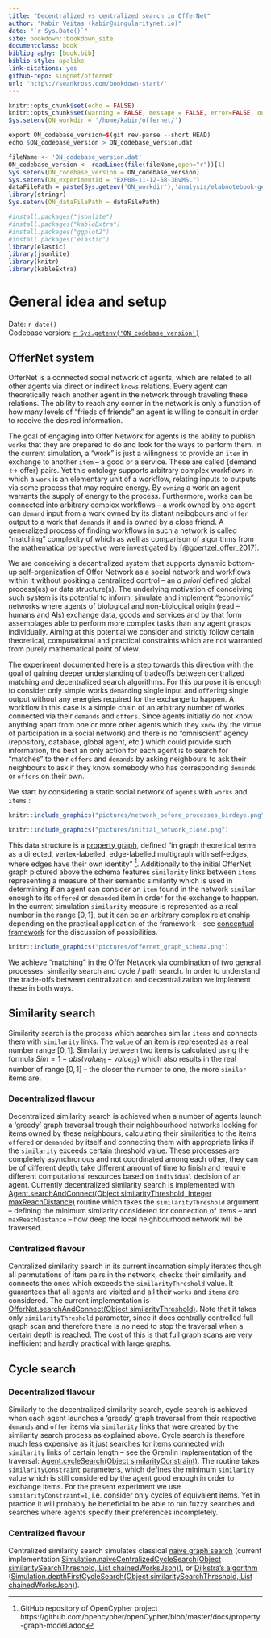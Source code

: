 ```yaml
--- 
title: "Decentralized vs centralized search in OfferNet"
author: "Kabir Veitas (kabir@singularitynet.io)"
date: "`r Sys.Date()`"
site: bookdown::bookdown_site
documentclass: book
bibliography: [book.bib]
biblio-style: apalike
link-citations: yes
github-repo: singnet/offernet
url: 'http\://seankross.com/bookdown-start/'
---
```


```r
knitr::opts_chunk$set(echo = FALSE)
knitr::opts_chunk$set(warning = FALSE, message = FALSE, error=FALSE, output=FALSE, source = FALSE)
Sys.setenv(ON_workdir = '/home/kabir/offernet/')
```

```r
export ON_codebase_version=$(git rev-parse --short HEAD)
echo $ON_codebase_version > ON_codebase_version.dat
```

```r
fileName <- 'ON_codebase_version.dat'
ON_codebase_version <- readLines(file(fileName,open="r"))[1]
Sys.setenv(ON_codebase_version = ON_codebase_version)
Sys.setenv(ON_experimentId = "EXP08-11-12-58-3BvMSL")
dataFilePath = paste(Sys.getenv('ON_workdir'),'analysis/elabnotebook-generate/tmp/',Sys.getenv('ON_experimentId'),'.json', sep="")
library(stringr)
Sys.setenv(ON_dataFilePath = dataFilePath)

#install.packages("jsonlite")
#install.packages("kableExtra")
#install.packages("ggplot2")
#install.packages('elastic')
library(elastic)
library(jsonlite)
library(knitr)
library(kableExtra)
```
# General idea and setup

Date: `r date()` <br/>
Codebase version: [`r Sys.getenv('ON_codebase_version')`](`r paste('https://github.com/singnet/offernet/commit/',Sys.getenv('ON_codebase_version'),sep="")`) <br/>

## OfferNet system

OfferNet is a connected social network of agents, which are related to all other agents via direct or indirect `knows` relations. Every agent can theoretically reach another agent in the network through traveling these relations. The ability to reach any corner in the network is only a function of how many levels of "frieds of friends" an agent is willing to consult in order to receive the desired information.

The goal of engaging into Offer Network for agents is the ability to publish `works` that they are prepared to do and look for the ways to perform them. In the current simulation, a "work" is just a wilingness to provide an `item` in exchange to another `item` -- a good or a service. These are called {demand <-> offer} pairs. Yet this ontology supports arbitrary complex workflows in which a `work` is an elementary unit of a workflow, relating inputs to outputs via some process that may require energy. By `owning` a work an agent warrants the supply of energy to the process. Furthermore, works can be connected into arbitrary complex workflows -- a work owned by one agent can `demand` input from a work owned by its distant neibgbours and `offer` output to a work that `demands` it and is owned by a close friend. A generalized process of finding workflows in such a network is called "matching" complexity of which as well as comparison of algorithms from the mathematical perspective were investigated by [@goertzel_offer_2017].

We are conceiving a decantralized system that supports dynamic bottom-up self-organization of Offer Network as a social network and workflows within it without positing a centralized control -- an *a priori* defined global process(es) or data structure(s). The underlying motivation of conceiving such system is its potential to inform, simulate and implement "economic" networks where agents of biological and non-biological origin (read -- humans and AIs) exchange data, goods and services and by that form assemblages able to perform more complex tasks than any agent grasps individually. Aiming at this potential we consider and strictly follow certain theoretical, computational and practical constraints which are not warranted from purely mathematical point of view.

The experiment documented here is a step towards this direction with the goal of gaining deeper understanding of tradeoffs between centralized matching and decentralized search algorithms. For this purpose it is enough to consider only simple works `demand`ing single input and `offer`ing single output without any energies required for the exchange to happen. A workflow in this case is a simple chain of an arbitrary number of works connected via their `demands` and `offers`. Since agents initially do not know anything apart from one or more other agents which they `know` (by the virtue of participation in a social network) and there is no "omniscient" agency (repository, database, global agent, etc.) which could provide such information, the best an only action for each agent is to search for "matches" to their `offers` and `demands` by asking neighbours to ask their neighbours to ask if they know somebody who has corresponding `demands` or `offers` on their own.  

We start by considering a static social network of `agents` with `works` and `items` :
```r
knitr::include_graphics("pictures/network_before_processes_birdeye.png")
```

```r
knitr::include_graphics("pictures/initial_network_close.png")
```


This data structure is a [property graph](https://github.com/opencypher/openCypher/blob/master/docs/property-graph-model.adoc), defined "in graph theoretical terms as a directed, vertex-labelled, edge-labelled multigraph with self-edges, where edges have their own identity" [^1]. Additionally to the initial OfferNet graph pictured above the schema features `similarity` links between `items` representing a measure of their semantic similarity which is used in determining if an agent can consider an `item` found in the network `similar` enough to its `offered` or `demanded` item in order for the exchange to happen. In the current simulation `similarity` measure is represented as a real number in the range $[0,1]$, but it can be an arbitrary complex relationship depending on the practical application of the framework -- see [conceptual framework](https://singnet.github.io/offernet/public/offernet-documentation/conceptual-framework.html#description-of-items-of-exchange) for the discussion of possibilities.  

[^1]: GitHub repository of OpenCypher project  https://github.com/opencypher/openCypher/blob/master/docs/property-graph-model.adoc

```r
knitr::include_graphics("pictures/offernet_graph_schema.png")
```

We achieve "matching" in the Offer Network via combination of two general processes: similarity search and cycle / path search. In order to understand the trade-offs between centralization and decentralization we implement these in both ways.

## Similarity search

Similarity search is the process which searches similar `items` and connects them with `similarity` links. The `value` of an item is represented as a real number range $[0,1]$. Similarity between two items is calculated using the formula $Sim = 1 - abs(value_{i1} - value_{i2})$ which also results in the real number of range $[0,1]$ -- the closer the number to one, the more `similar` items are. 

### Decentralized flavour

Decentralized similarity search is achieved when a number of agents launch a 'greedy' graph traversal trough their neighbourhood networks looking for items owned by these neighbours, calculating their similarities to the items `offered` or `demanded` by itself and connecting them with appropriate links if the `similarity` exceeds certain threshold value. These processes are completely asynchronous and not coordinated among each other, they can be of different depth, take different amount of time to finish and require different computational resources based on `individual` decision of an agent. Currently decentralized similarity search is implemented with [Agent.searchAndConnect(Object similarityThreshold, Integer maxReachDistance)](https://github.com/kabirkbr/offernet/blob/665627a36cee2a8c247ce015f5d8931e3c40e243/src/main/groovy/Agent.groovy#L364) routine which takes the `similarityThreshold` argument -- defining the minimum similarity considered for connection of items -- and `maxReachDistance` -- how deep the local neighbourhood network will be traversed.

### Centralized flavour

Centralized similarity search in its current incarnation simply iterates though all permutations of item pairs in the network, checks their similarity and connects the ones which exceeds the `similarityThreshold` value. It guarantees that all agents are visited and all their `works` and `items` are considered. The current implementation is [OfferNet.searchAndConnect(Object similarityThreshold)](https://github.com/kabirkbr/offernet/blob/665627a36cee2a8c247ce015f5d8931e3c40e243/src/main/groovy/OfferNet.groovy#L637). Note that it takes only `similarityThreshold` parameter, since it does centrally controlled full graph scan and therefore there is no need to stop the traversal when a certain depth is reached. The cost of this is that full graph scans are very inefficient and hardly practical with large graphs. 

## Cycle search

### Decentralized flavour

Similarly to the decentralized similarity search, cycle search is achieved when each agent launches a 'greedy' graph traversal from their respective `demands` and `offer` items via `similarity` links that were created by the similarity search process as explained above. Cycle search is therefore much less expensive as it just searches for items connected with `similarity` links of certain length -- see the Gremlin implementation of the traversal: [Agent.cycleSearch(Object similarityConstraint)](https://github.com/kabirkbr/offernet/blob/665627a36cee2a8c247ce015f5d8931e3c40e243/src/main/groovy/Agent.groovy#L666). The routine takes `similarityConstraint` parameters, which defines the minimum `similarity` value which is still considered by the agent good enough in order to exchange items. For the present experiment we use `similarityConstraint=1`, i.e. consider only cycles of equivalent items. Yet in practice it will probably be beneficial to be able to run fuzzy searches and searches where agents specify their preferences incompletely.

### Centralized flavour

Centralized similarity search simulates classical [naive graph search](https://www.coursera.org/lecture/algorithms-on-graphs/naive-algorithm-BVj0X) (current implementation [Simulation.naiveCentralizedCycleSearch(Object similaritySearchThreshold, List chainedWorksJson)](https://github.com/kabirkbr/offernet/blob/665627a36cee2a8c247ce015f5d8931e3c40e243/src/main/groovy/Simulation.groovy#L414)), or [Dijkstra's algorithm](https://www.coursera.org/lecture/algorithms-on-graphs/dijkstras-algorithm-intuition-and-example-ZS5pm) ([Simulation.depthFirstCycleSearch(Object similaritySearchThreshold, List chainedWorksJson)](https://github.com/kabirkbr/offernet/blob/665627a36cee2a8c247ce015f5d8931e3c40e243/src/main/groovy/Simulation.groovy#L464)). 


